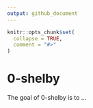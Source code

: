 ```yaml
---
output: github_document
---
```


<!-- README.md is generated from README.Rmd. Please edit that file -->

```r
knitr::opts_chunk$set(
  collapse = TRUE,
  comment = "#>"
)
```

# 0-shelby

<!-- badges: start -->
<!-- badges: end -->

The goal of 0-shelby is to ...
